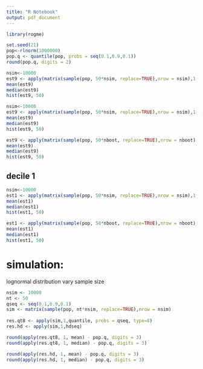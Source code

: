 ```yaml
---
title: "R Notebook"
output: pdf_document
---
```


```r
library(rogme)
```


```r
set.seed(21)
pop<-rlnorm(1000000)
pop.q <- quantile(pop, probs = seq(0.1,0.9,0.1))
round(pop.q, digits = 2)
```

```r
nsim<-10000
est9 <- apply(matrix(sample(pop, 50*nsim, replace=TRUE),nrow = nsim),1,quantile,probs=0.9)
mean(est9)
median(est9)
hist(est9, 50)
```

```r
nsim<-10000
est9 <- apply(matrix(sample(pop, 50*nsim, replace=TRUE),nrow = nsim),1,quantile,probs=0.9, type=8)
mean(est9)
median(est9)
hist(est9, 50)
```

```r
est9 <- apply(matrix(sample(pop, 50*nboot, replace=TRUE),nrow = nboot),1,hd,q=0.9)
mean(est9)
median(est9)
hist(est9, 50)
```

## decile 1
```r
nsim<-10000
est1 <- apply(matrix(sample(pop, 50*nsim, replace=TRUE),nrow = nsim),1,quantile,probs=0.1, type=8)
mean(est1)
median(est1)
hist(est1, 50)
```

```r
est1 <- apply(matrix(sample(pop, 50*nboot, replace=TRUE),nrow = nboot),1,hd,q=0.1)
mean(est1)
median(est1)
hist(est1, 50)
```

# simulation:
lognormal distribution
vary sample size

```r
nsim <- 10000
nt <- 50
qseq <- seq(0.1,0.9,0.1)
sim <- matrix(sample(pop, nt*nsim, replace=TRUE),nrow = nsim)
 
res.qt8 <- apply(sim,1,quantile, probs = qseq, type=8)
res.hd <- apply(sim,1,hdseq)

round(apply(res.qt8, 1, mean) - pop.q, digits = 3)
round(apply(res.qt8, 1, median) - pop.q, digits = 3)

round(apply(res.hd, 1, mean) - pop.q, digits = 3)
round(apply(res.hd, 1, median) - pop.q, digits = 3)
```


